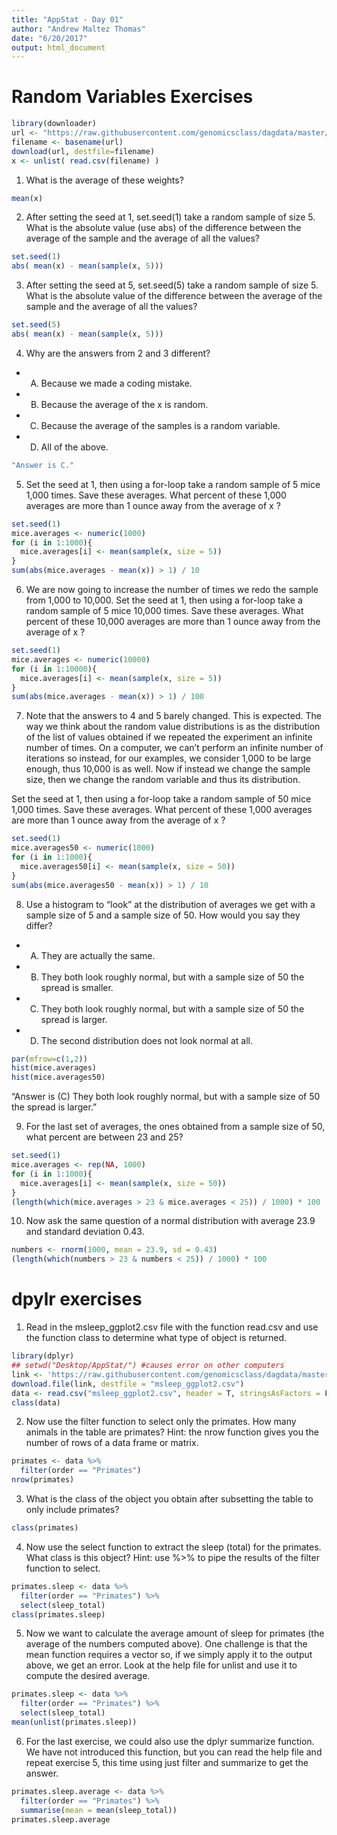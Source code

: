 ```yaml
---
title: "AppStat - Day 01"
author: "Andrew Maltez Thomas"
date: "6/20/2017"
output: html_document
---
```


# Random Variables Exercises

```r
library(downloader) 
url <- "https://raw.githubusercontent.com/genomicsclass/dagdata/master/inst/extdata/femaleControlsPopulation.csv"
filename <- basename(url)
download(url, destfile=filename)
x <- unlist( read.csv(filename) )
```

1. What is the average of these weights?
```r
mean(x)
```

2. After setting the seed at 1, set.seed(1) take a random sample of size 5. What is the absolute value (use abs) of the difference between the average of the sample and the average of all the values?
```r
set.seed(1)
abs( mean(x) - mean(sample(x, 5)))
```

3. After setting the seed at 5, set.seed(5) take a random sample of size 5. What is the absolute value of the difference between the average of the sample and the average of all the values?
```r
set.seed(5)
abs( mean(x) - mean(sample(x, 5)))
```

4. Why are the answers from 2 and 3 different?
+ A) Because we made a coding mistake.
+ B) Because the average of the x is random.
+ C) Because the average of the samples is a random variable.
+ D) All of the above.

```r
"Answer is C."
```

5. Set the seed at 1, then using a for-loop take a random sample of 5 mice 1,000 times. Save these averages. What percent of these 1,000 averages are more than 1 ounce away from the average of x ?

```r
set.seed(1)
mice.averages <- numeric(1000)
for (i in 1:1000){
  mice.averages[i] <- mean(sample(x, size = 5))
}
sum(abs(mice.averages - mean(x)) > 1) / 10
```

6. We are now going to increase the number of times we redo the sample from 1,000 to 10,000. Set the seed at 1, then using a for-loop take a random sample of 5 mice 10,000 times. Save these averages. What percent of these 10,000 averages are more than 1 ounce away from the average of x ?

```r
set.seed(1)
mice.averages <- numeric(10000)
for (i in 1:10000){
  mice.averages[i] <- mean(sample(x, size = 5))
}
sum(abs(mice.averages - mean(x)) > 1) / 100
```

7. Note that the answers to 4 and 5 barely changed. This is expected. The way we think about the random value distributions is as the distribution of the list of values obtained if we repeated the experiment an infinite number of times. On a computer, we can't perform an infinite number of iterations so instead, for our examples, we consider 1,000 to be large enough, thus 10,000 is as well. Now if instead we change the sample size, then we change the random variable and thus its distribution.

Set the seed at 1, then using a for-loop take a random sample of 50 mice 1,000 times. Save these averages. What percent of these 1,000 averages are more than 1 ounce away from the average of x ?

```r
set.seed(1)
mice.averages50 <- numeric(1000)
for (i in 1:1000){
  mice.averages50[i] <- mean(sample(x, size = 50))
}
sum(abs(mice.averages50 - mean(x)) > 1) / 10
```

8. Use a histogram to "look" at the distribution of averages we get with a sample size of 5 and a sample size of 50. How would you say they differ?
+ A) They are actually the same.
+ B) They both look roughly normal, but with a sample size of 50 the spread is smaller.
+ C) They both look roughly normal, but with a sample size of 50 the spread is larger.
+ D) The second distribution does not look normal at all.

```r
par(mfrow=c(1,2))
hist(mice.averages)
hist(mice.averages50)
```

"Answer is (C) They both look roughly normal, but with a sample size of 50 the spread is larger. "

9. For the last set of averages, the ones obtained from a sample size of 50, what percent are between 23 and 25?

```r
set.seed(1)
mice.averages <- rep(NA, 1000)
for (i in 1:1000){
  mice.averages[i] <- mean(sample(x, size = 50))
}
(length(which(mice.averages > 23 & mice.averages < 25)) / 1000) * 100
```

10. Now ask the same question of a normal distribution with average 23.9 and standard deviation 0.43.
```r
numbers <- rnorm(1000, mean = 23.9, sd = 0.43)
(length(which(numbers > 23 & numbers < 25)) / 1000) * 100
```

# dpylr exercises

1. Read in the msleep_ggplot2.csv file with the function read.csv and use the function class to determine what type of object is returned.

```r
library(dplyr)
## setwd("Desktop/AppStat/") #causes error on other computers
link <- 'https://raw.githubusercontent.com/genomicsclass/dagdata/master/inst/extdata/msleep_ggplot2.csv'
download.file(link, destfile = "msleep_ggplot2.csv")
data <- read.csv("msleep_ggplot2.csv", header = T, stringsAsFactors = F)
class(data)
```

2. Now use the filter function to select only the primates. How many animals in the table are primates? Hint: the nrow function gives you the number of rows of a data frame or matrix.

```r
primates <- data %>% 
  filter(order == "Primates")
nrow(primates)
```

3. What is the class of the object you obtain after subsetting the table to only include primates?

```r
class(primates)
```

4. Now use the select function to extract the sleep (total) for the primates. What class is this object? Hint: use %>% to pipe the results of the filter function to select.

```r
primates.sleep <- data %>%
  filter(order == "Primates") %>%
  select(sleep_total)
class(primates.sleep)
```

5. Now we want to calculate the average amount of sleep for primates (the average of the numbers computed above). One challenge is that the mean function requires a vector so, if we simply apply it to the output above, we get an error. Look at the help file for unlist and use it to compute the desired average.

```r
primates.sleep <- data %>%
  filter(order == "Primates") %>%
  select(sleep_total)
mean(unlist(primates.sleep))
```
6. For the last exercise, we could also use the dplyr summarize function. We have not introduced this function, but you can read the help file and repeat exercise 5, this time using just filter and summarize to get the answer.

```r
primates.sleep.average <- data %>%
  filter(order == "Primates") %>%
  summarise(mean = mean(sleep_total))
primates.sleep.average
```
